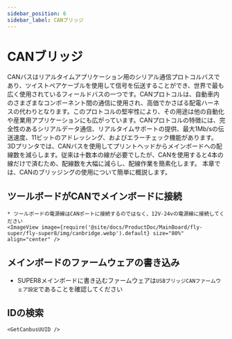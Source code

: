 ```yaml
---
sidebar_position: 6
sidebar_label: CANブリッジ
---
```






# CANブリッジ

CANバスはリアルタイムアプリケーション用のシリアル通信プロトコルバスであり、ツイストペアケーブルを使用して信号を伝送することができ、世界で最も広く使用されているフィールドバスの一つです。CANプロトコルは、自動車内のさまざまなコンポーネント間の通信に使用され、高価でかさばる配電ハーネスの代わりとなります。このプロトコルの堅牢性により、その用途は他の自動化や産業用アプリケーションにも広がっています。CANプロトコルの特徴には、完全性のあるシリアルデータ通信、リアルタイムサポートの提供、最大1Mb/sの伝送速度、11ビットのアドレッシング、およびエラーチェック機能があります。
3Dプリンタでは、CANバスを使用してプリントヘッドからメインボードへの配線数を減らします。従来は十数本の線が必要でしたが、CANを使用すると4本の線だけで済むため、配線数を大幅に減らし、配線作業を簡素化します。
本章では、CANのブリッジングの使用について簡単に概説します。

## ツールボードがCANでメインボードに接続

    * ツールボードの電源線はCANポートに接続するのではなく、12V-24vの電源線に接続してください
    <ImageView image={require('@site/docs/ProductDoc/MainBoard/fly-super/fly-super8/img/canbridge.webp').default} size="80%" align="center" />


## メインボードのファームウェアの書き込み

* SUPER8メインボードに書き込むファームウェアは`USBブリッジCANファームウェア設定`であることを確認してください

## IDの検索

    <GetCanbusUUID />